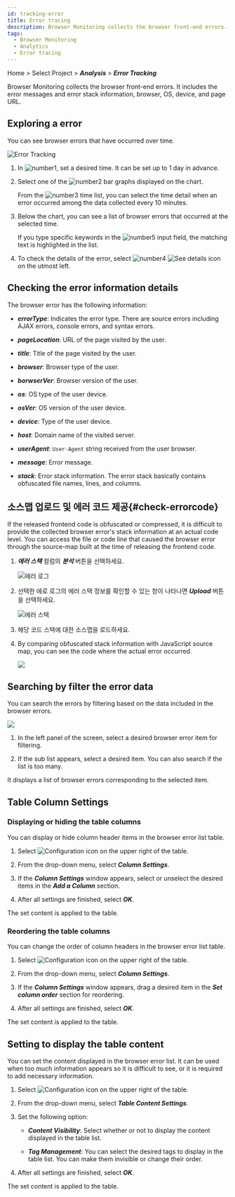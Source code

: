 ```yaml
---
id: tracking-error
title: Error tracing
description: Browser Monitoring collects the browser front-end errors.
tags:
  - Browser Monitoring
  - Analytics
  - Error tracing
---
```


Home > Select Project > **_Analysis_** > **_Error Tracking_**

Browser Monitoring collects the browser front-end errors. It includes the error messages and error stack information, browser, OS, device, and page URL.

## Exploring a error

You can see browser errors that have occurred over time.

![Error Tracking](/img/rum-tracking-error.png)

1.  In ![number1](/img/number-01.png), set a desired time. It can be set up to 1 day in advance.

2.  Select one of the ![number2](/img/number-02.png) bar graphs displayed on the chart. 

    From the ![number3](/img/number-03.png) time list, you can select the time detail when an error occurred among the data collected every 10 minutes.

3.  Below the chart, you can see a list of browser errors that occurred at the selected time.

    If you type specific keywords in the ![number5](/img/number-05.png) input field, the matching text is highlighted in the list.

4.  To check the details of the error, select ![number4](/img/number-04.png) ![See details icon](/img/ic-caret-right.svg) on the utmost left.

## Checking the error information details

The browser error has the following information:

-   **_errorType_**: Indicates the error type. There are source errors including AJAX errors, console errors, and syntax errors.

-   **_pageLocation_**: URL of the page visited by the user.

-   **_title_**: Title of the page visited by the user.

-   **_browser_**: Browser type of the user.

-   **_borwserVer_**: Browser version of the user.

-   **_os_**: OS type of the user device.

-   **_osVer_**: OS version of the user device.

-   **_device_**: Type of the user device.

-   **_host_**: Domain name of the visited server.

-   **_userAgent_**: `User-Agent` string received from the user browser.

-   **_message_**: Error message.

-   **_stack_**: Error stack information. The error stack basically contains obfuscated file names, lines, and columns.

## 소스맵 업로드 및 에러 코드 제공{#check-errorcode}

If the released frontend code is obfuscated or compressed, it is difficult to provide the collected browser error's stack information at an actual code level. You can access the file or code line that caused the browser error through the source-map built at the time of releasing the frontend code.

1.  **_에러 스택_** 컬럼의 **_분석_** 버튼을 선택하세요.

    ![에러 로그](/img/browser-error-stack-btn-analysis.png)

2.  선택한 에로 로그의 에러 스택 정보를 확인할 수 있는 창이 나타나면 **_Upload_** 버튼을 선택하세요.

    ![에러 스택](/img/browser-error-stack-upload.png)

3.  해당 코드 스택에 대한 소스맵을 로드하세요.

4.  By comparing obfuscated stack information with JavaScript source map, you can see the code where the actual error occurred.

    ![](/img/browser-error-stack-upload-code.png)

## Searching by filter the error data

You can search the errors by filtering based on the data included in the browser errors.

![](/img/rum-tracking-error-filtering.png)

1.  In the left panel of the screen, select a desired browser error item for filtering. 

2.  If the sub list appears, select a desired item. You can also search if the list is too many. 

It displays a list of browser errors corresponding to the selected item.

## Table Column Settings

### Displaying or hiding the table columns

You can display or hide column header items in the browser error list table.

1.  Select ![Configuration icon](/img/ico-setting.svg) on the upper right of the table.

2.  From the drop-down menu, select **_Column Settings_**.

3.  If the **_Column Settings_** window appears, select or unselect the desired items in the **_Add a Column_** section.

4.  After all settings are finished, select **_OK_**.

The set content is applied to the table.

### Reordering the table columns

You can change the order of column headers in the browser error list table.

1.  Select ![Configuration icon](/img/ico-setting.svg) on the upper right of the table.

2.  From the drop-down menu, select **_Column Settings_**.

3.  If the **_Column Settings_** window appears, drag a desired item in the **_Set column order_** section for reordering.

4.  After all settings are finished, select **_OK_**.

The set content is applied to the table.

## Setting to display the table content

You can set the content displayed in the browser error list. It can be used when too much information appears so it is difficult to see, or it is required to add necessary information.

1.  Select ![Configuration icon](/img/ico-setting.svg) on the upper right of the table.

2.  From the drop-down menu, select **_Table Content Settings_**.

3.  Set the following option:

    -   **_Content Visibility_**: Select whether or not to display the content displayed in the table list.

    -   **_Tag Management_**: You can select the desired tags to display in the table list. You can make them invisible or change their order.

4.  After all settings are finished, select **_OK_**.

The set content is applied to the table.
